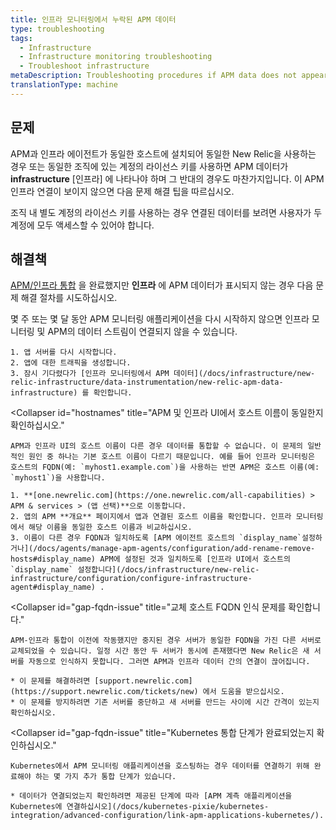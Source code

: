 ```yaml
---
title: 인프라 모니터링에서 누락된 APM 데이터
type: troubleshooting
tags:
  - Infrastructure
  - Infrastructure monitoring troubleshooting
  - Troubleshoot infrastructure
metaDescription: Troubleshooting procedures if APM data does not appear in your infrastructure monitoring UI in New Relic.
translationType: machine
---
```


## 문제

APM과 인프라 에이전트가 동일한 호스트에 설치되어 동일한 New Relic을 사용하는 경우 <InlinePopover type="licenseKey"/>또는 동일한 조직에 있는 계정의 라이선스 키를 사용하면 APM 데이터가 **infrastructure** \[인프라] 에 나타나야 하며 그 반대의 경우도 마찬가지입니다. 이 APM 인프라 연결이 보이지 않으면 다음 문제 해결 팁을 따르십시오.

조직 내 별도 계정의 라이선스 키를 사용하는 경우 연결된 데이터를 보려면 사용자가 두 계정에 모두 액세스할 수 있어야 합니다.

## 해결책

[APM/인프라 통합](/docs/infrastructure/new-relic-infrastructure/data-instrumentation/new-relic-apm-data-infrastructure) 을 완료했지만 **인프라** 에 APM 데이터가 표시되지 않는 경우 다음 문제 해결 절차를 시도하십시오.

<CollapserGroup>
  <Collapser
    id="restart-app-server"
    title="앱 서버를 다시 시작합니다."
  >
    몇 주 또는 몇 달 동안 APM 모니터링 애플리케이션을 다시 시작하지 않으면 인프라 모니터링 및 APM의 데이터 스트림이 연결되지 않을 수 있습니다.

    1. 앱 서버를 다시 시작합니다.
    2. 앱에 대한 트래픽을 생성합니다.
    3. 잠시 기다렸다가 [인프라 모니터링에서 APM 데이터](/docs/infrastructure/new-relic-infrastructure/data-instrumentation/new-relic-apm-data-infrastructure) 를 확인합니다.
  </Collapser>

  <Collapser
    id="hostnames"
    title="APM 및 인프라 UI에서 호스트 이름이 동일한지 확인하십시오."
  >
    APM과 인프라 UI의 호스트 이름이 다른 경우 데이터를 통합할 수 없습니다. 이 문제의 일반적인 원인 중 하나는 기본 호스트 이름이 다르기 때문입니다. 예를 들어 인프라 모니터링은 호스트의 FQDN(예: `myhost1.example.com`)을 사용하는 반면 APM은 호스트 이름(예: `myhost1`)을 사용합니다.

    1. **[one.newrelic.com](https://one.newrelic.com/all-capabilities) > APM & services > (앱 선택)**으로 이동합니다.
    2. 앱의 APM **개요** 페이지에서 앱과 연결된 호스트 이름을 확인합니다. 인프라 모니터링에서 해당 이름을 동일한 호스트 이름과 비교하십시오.
    3. 이름이 다른 경우 FQDN과 일치하도록 [APM 에이전트 호스트의 `display_name`설정하거나](/docs/agents/manage-apm-agents/configuration/add-rename-remove-hosts#display_name) APM에 설정된 것과 일치하도록 [인프라 UI에서 호스트의 `display_name` 설정합니다](/docs/infrastructure/new-relic-infrastructure/configuration/configure-infrastructure-agent#display_name) .
  </Collapser>

  <Collapser
    id="gap-fqdn-issue"
    title="교체 호스트 FQDN 인식 문제를 확인합니다."
  >
    APM-인프라 통합이 이전에 작동했지만 중지된 경우 서버가 동일한 FQDN을 가진 다른 서버로 교체되었을 수 있습니다. 일정 시간 동안 두 서버가 동시에 존재했다면 New Relic은 새 서버를 자동으로 인식하지 못합니다. 그러면 APM과 인프라 데이터 간의 연결이 끊어집니다.

    * 이 문제를 해결하려면 [support.newrelic.com](https://support.newrelic.com/tickets/new) 에서 도움을 받으십시오.
    * 이 문제를 방지하려면 기존 서버를 중단하고 새 서버를 만드는 사이에 시간 간격이 있는지 확인하십시오.
  </Collapser>

  <Collapser
    id="gap-fqdn-issue"
    title="Kubernetes 통합 단계가 완료되었는지 확인하십시오."
  >
    Kubernetes에서 APM 모니터링 애플리케이션을 호스팅하는 경우 데이터를 연결하기 위해 완료해야 하는 몇 가지 추가 통합 단계가 있습니다.

    * 데이터가 연결되었는지 확인하려면 제공된 단계에 따라 [APM 계측 애플리케이션을 Kubernetes에 연결하십시오](/docs/kubernetes-pixie/kubernetes-integration/advanced-configuration/link-apm-applications-kubernetes/).
  </Collapser>
</CollapserGroup>